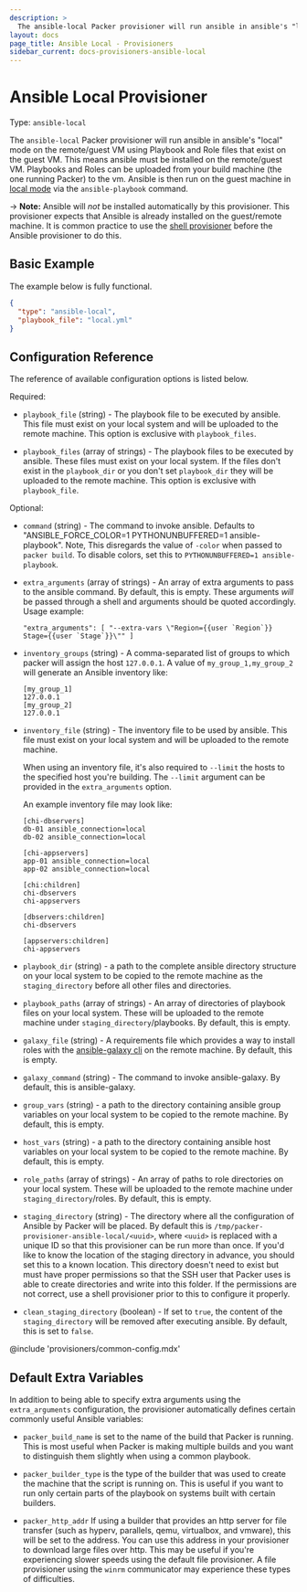 ```yaml
---
description: >
  The ansible-local Packer provisioner will run ansible in ansible's "local" mode on the remote/guest VM using Playbook and Role files that exist on the guest VM. This means ansible must be installed on the remote/guest VM. Playbooks and Roles can be uploaded from your build machine (the one running Packer) to the vm.
layout: docs
page_title: Ansible Local - Provisioners
sidebar_current: docs-provisioners-ansible-local
---
```


# Ansible Local Provisioner

Type: `ansible-local`

The `ansible-local` Packer provisioner will run ansible in ansible's "local"
mode on the remote/guest VM using Playbook and Role files that exist on the
guest VM. This means ansible must be installed on the remote/guest VM.
Playbooks and Roles can be uploaded from your build machine (the one running
Packer) to the vm. Ansible is then run on the guest machine in [local
mode](https://docs.ansible.com/ansible/playbooks_delegation.html#local-playbooks)
via the `ansible-playbook` command.

-> **Note:** Ansible will _not_ be installed automatically by this
provisioner. This provisioner expects that Ansible is already installed on the
guest/remote machine. It is common practice to use the [shell
provisioner](/docs/provisioners/shell.html) before the Ansible provisioner to
do this.

## Basic Example

The example below is fully functional.

```json
{
  "type": "ansible-local",
  "playbook_file": "local.yml"
}
```

## Configuration Reference

The reference of available configuration options is listed below.

Required:

- `playbook_file` (string) - The playbook file to be executed by ansible.
  This file must exist on your local system and will be uploaded to the
  remote machine. This option is exclusive with `playbook_files`.

- `playbook_files` (array of strings) - The playbook files to be executed by
  ansible. These files must exist on your local system. If the files don't
  exist in the `playbook_dir` or you don't set `playbook_dir` they will be
  uploaded to the remote machine. This option is exclusive with
  `playbook_file`.

Optional:

- `command` (string) - The command to invoke ansible. Defaults to
  "ANSIBLE_FORCE_COLOR=1 PYTHONUNBUFFERED=1 ansible-playbook". Note, This
  disregards the value of `-color` when passed to `packer build`. To disable
  colors, set this to `PYTHONUNBUFFERED=1 ansible-playbook`.

- `extra_arguments` (array of strings) - An array of extra arguments to pass
  to the ansible command. By default, this is empty. These arguments _will_
  be passed through a shell and arguments should be quoted accordingly. Usage
  example:

  ```text
  "extra_arguments": [ "--extra-vars \"Region={{user `Region`}} Stage={{user `Stage`}}\"" ]
  ```

- `inventory_groups` (string) - A comma-separated list of groups to which
  packer will assign the host `127.0.0.1`. A value of `my_group_1,my_group_2`
  will generate an Ansible inventory like:

  ```text
  [my_group_1]
  127.0.0.1
  [my_group_2]
  127.0.0.1
  ```

- `inventory_file` (string) - The inventory file to be used by ansible. This
  file must exist on your local system and will be uploaded to the remote
  machine.

  When using an inventory file, it's also required to `--limit` the hosts to the
  specified host you're building. The `--limit` argument can be provided in the
  `extra_arguments` option.

  An example inventory file may look like:

  ```text
  [chi-dbservers]
  db-01 ansible_connection=local
  db-02 ansible_connection=local

  [chi-appservers]
  app-01 ansible_connection=local
  app-02 ansible_connection=local

  [chi:children]
  chi-dbservers
  chi-appservers

  [dbservers:children]
  chi-dbservers

  [appservers:children]
  chi-appservers
  ```

- `playbook_dir` (string) - a path to the complete ansible directory
  structure on your local system to be copied to the remote machine as the
  `staging_directory` before all other files and directories.

- `playbook_paths` (array of strings) - An array of directories of playbook
  files on your local system. These will be uploaded to the remote machine
  under `staging_directory`/playbooks. By default, this is empty.

- `galaxy_file` (string) - A requirements file which provides a way to
  install roles with the [ansible-galaxy
  cli](http://docs.ansible.com/ansible/galaxy.html#the-ansible-galaxy-command-line-tool)
  on the remote machine. By default, this is empty.

- `galaxy_command` (string) - The command to invoke ansible-galaxy. By
  default, this is ansible-galaxy.

- `group_vars` (string) - a path to the directory containing ansible group
  variables on your local system to be copied to the remote machine. By
  default, this is empty.

- `host_vars` (string) - a path to the directory containing ansible host
  variables on your local system to be copied to the remote machine. By
  default, this is empty.

- `role_paths` (array of strings) - An array of paths to role directories on
  your local system. These will be uploaded to the remote machine under
  `staging_directory`/roles. By default, this is empty.

- `staging_directory` (string) - The directory where all the configuration of
  Ansible by Packer will be placed. By default this is
  `/tmp/packer-provisioner-ansible-local/<uuid>`, where `<uuid>` is replaced
  with a unique ID so that this provisioner can be run more than once. If
  you'd like to know the location of the staging directory in advance, you
  should set this to a known location. This directory doesn't need to exist
  but must have proper permissions so that the SSH user that Packer uses is
  able to create directories and write into this folder. If the permissions
  are not correct, use a shell provisioner prior to this to configure it
  properly.

- `clean_staging_directory` (boolean) - If set to `true`, the content of the
  `staging_directory` will be removed after executing ansible. By default,
  this is set to `false`.

@include 'provisioners/common-config.mdx'

## Default Extra Variables

In addition to being able to specify extra arguments using the
`extra_arguments` configuration, the provisioner automatically defines certain
commonly useful Ansible variables:

- `packer_build_name` is set to the name of the build that Packer is running.
  This is most useful when Packer is making multiple builds and you want to
  distinguish them slightly when using a common playbook.

- `packer_builder_type` is the type of the builder that was used to create
  the machine that the script is running on. This is useful if you want to
  run only certain parts of the playbook on systems built with certain
  builders.

- `packer_http_addr` If using a builder that provides an http server for file
  transfer (such as hyperv, parallels, qemu, virtualbox, and vmware), this
  will be set to the address. You can use this address in your provisioner to
  download large files over http. This may be useful if you're experiencing
  slower speeds using the default file provisioner. A file provisioner using
  the `winrm` communicator may experience these types of difficulties.

